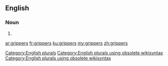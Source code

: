 ==English==

===Noun===
{{head|en}}

# {{plural of|gripper}}

[[Category:English plurals]][[Category:English plurals using obsolete wikisyntax]][[Category:English plurals using obsolete wikisyntax]]

[[ar:grippers]]
[[fr:grippers]]
[[ku:grippers]]
[[my:grippers]]
[[zh:grippers]]